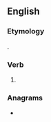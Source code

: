 ==English==

===Etymology===
{{suffix|pour|est|lang=en}}.

===Verb===
{{head|en|verb form}}

# {{en-archaic second-person singular of|pour|lang=en}}

===Anagrams===
* {{anagrams|en|a=eoprstu|-pterous|Proteus|Puertos|Stroupe|Troupes|petrous|posture|pouters|proteus|spouter|store up|troupes}}